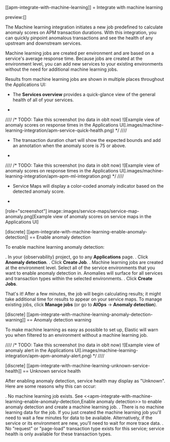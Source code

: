 [[apm-integrate-with-machine-learning]]
= Integrate with machine learning

preview:[]

The Machine learning integration initiates a new job predefined to calculate anomaly scores on APM transaction durations.
With this integration, you can quickly pinpoint anomalous transactions and see the health of
any upstream and downstream services.

Machine learning jobs are created per environment and are based on a service's average response time.
Because jobs are created at the environment level,
you can add new services to your existing environments without the need for additional machine learning jobs.

Results from machine learning jobs are shown in multiple places throughout the Applications UI:

* The **Services overview** provides a quick-glance view of the general health of all of your services.
+
////
/* TODO: Take this screenshot (no data in oblt now)
![Example view of anomaly scores on response times in the Applications UI].images/machine-learning-integration/apm-service-quick-health.png) */
////
* The transaction duration chart will show the expected bounds and add an annotation when the anomaly score is 75 or above.
+
////
/* TODO: Take this screenshot (no data in oblt now)
![Example view of anomaly scores on response times in the Applications UI].images/machine-learning-integration/apm-apm-ml-integration.png) */
////
* Service Maps will display a color-coded anomaly indicator based on the detected anomaly score.
+
[role="screenshot"]
image::images/service-maps/service-map-anomaly.png[Example view of anomaly scores on service maps in the Applications UI]

[discrete]
[[apm-integrate-with-machine-learning-enable-anomaly-detection]]
== Enable anomaly detection

To enable machine learning anomaly detection:

. In your {observability} project, go to any **Applications** page.
. Click **Anomaly detection**.
. Click **Create Job**.
. Machine learning jobs are created at the environment level.
Select all of the service environments that you want to enable anomaly detection in.
Anomalies will surface for all services and transaction types within the selected environments.
. Click **Create Jobs**.

That's it! After a few minutes, the job will begin calculating results;
it might take additional time for results to appear on your service maps.
To manage existing jobs, click **Manage jobs** (or go to **AIOps** → **Anomaly detection**).

[discrete]
[[apm-integrate-with-machine-learning-anomaly-detection-warning]]
== Anomaly detection warning

To make machine learning as easy as possible to set up,
Elastic will warn you when filtered to an environment without a machine learning job.

////
/* TODO: Take this screenshot (no data in oblt now)
![Example view of anomaly alert in the Applications UI].images/machine-learning-integration/apm-apm-anomaly-alert.png) */
////

[discrete]
[[apm-integrate-with-machine-learning-unknown-service-health]]
== Unknown service health

After enabling anomaly detection, service health may display as "Unknown". Here are some reasons why this can occur:

. No machine learning job exists. See <<apm-integrate-with-machine-learning-enable-anomaly-detection,Enable anomaly detection>> to enable anomaly detection and create a machine learning job.
. There is no machine learning data for the job. If you just created the machine learning job you'll need to wait a few minutes for data to be available. Alternatively, if the service or its environment are new, you'll need to wait for more trace data.
. No "request" or "page-load" transaction type exists for this service; service health is only available for these transaction types.
